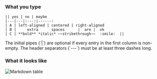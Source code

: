 
### What you type

```
|| yes | no | maybe
|---|---|:---:|------:
| A | left-aligned | centered | right-aligned
| B |     extra      spaces      |  are |  ok
| C | **bold** *italic* ~~strikethrough~~  :smile:  ||
```

<ZulipTip>
  The initial pipes (`|`) are optional if every entry in the first column is
  non-empty.
  The header separators (`---`) must be at least three dashes long.
</ZulipTip>

### What it looks like

![Markdown table](../../../images/markdown-table.png)
